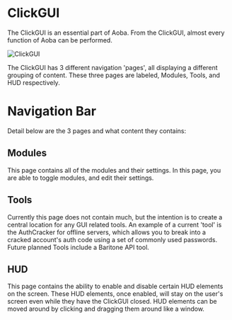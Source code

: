 # ClickGUI
The ClickGUI is an essential part of Aoba. From the ClickGUI, almost every function of Aoba can be performed.

![ClickGUI](/images/screenshot_hud.png)

The ClickGUI has 3 different navigation 'pages', all displaying a different grouping of content.
These three pages are labeled, Modules, Tools, and HUD respectively.

# Navigation Bar
Detail below are the 3 pages and what content they contains:

## Modules
This page contains all of the modules and their settings.
In this page, you are able to toggle modules, and edit their settings.

## Tools
Currently this page does not contain much, but the intention is to create a central location for any GUI related tools.
An example of a current 'tool' is the AuthCracker for offline servers, which allows you to break into a cracked account's
auth code using a set of commonly used passwords. Future planned Tools include a Baritone API tool.

## HUD
This page contains the ability to enable and disable certain HUD elements on the screen.
These HUD elements, once enabled, will stay on the user's screen even while they have the
ClickGUI closed. HUD elements can be moved around by clicking and dragging them around like
a window.